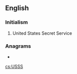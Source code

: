 ==English==

===Initialism===
{{rfc-header|Initialism}}
{{head|en|initialism}}

# {{lb|en|US}} United States Secret Service

===Anagrams===
* {{l|en|suss}}

[[cs:USSS]]